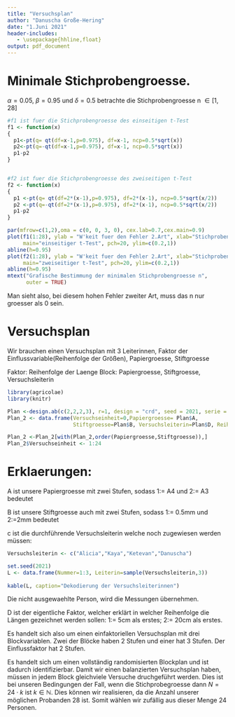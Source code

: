 ```yaml
---
title: "Versuchsplan"
author: "Danuscha Große-Hering"
date: "1.Juni 2021"
header-includes:
   - \usepackage{hhline,float}
output: pdf_document
---
```



# Minimale Stichprobengroesse. 

$\alpha =0.05$, $\beta = 0.95$ und $\delta =0.5$ betrachte die Stichprobengroesse n $\in [1,28]$

```r
#f1 ist fuer die Stichprobengroesse des einseitigen t-Test
f1 <- function(x)
{
  p1<-pt(q= qt(df=x-1,p=0.975), df=x-1, ncp=0.5*sqrt(x))
  p2<-pt(q=-qt(df=x-1,p=0.975), df=x-1, ncp=0.5*sqrt(x))
  p1-p2
}


#f2 ist fuer die Stichprobengroesse des zweiseitigen t-Test
f2 <- function(x)
{
  p1 <-pt(q= qt(df=2*(x-1),p=0.975), df=2*(x-1), ncp=0.5*sqrt(x/2))
  p2 <-pt(q=-qt(df=2*(x-1),p=0.975), df=2*(x-1), ncp=0.5*sqrt(x/2))
  p1-p2
}
```


```r
par(mfrow=c(1,2),oma = c(0, 0, 3, 0), cex.lab=0.7,cex.main=0.9)
plot(f1(1:28), ylab = "W'keit fuer den Fehler 2.Art", xlab="Stichprobengroesse n",
     main="einseitiger t-Test", pch=20, ylim=c(0.2,1))
abline(h=0.95)
plot(f2(1:28), ylab = "W'keit fuer den Fehler 2.Art", xlab="Stichprobengroesse n",
     main="zweiseitiger t-Test", pch=20, ylim=c(0.2,1))
abline(h=0.95)
mtext("Grafische Bestimmung der minimalen Stichprobengroesse n", 
      outer = TRUE)
```

Man sieht also, bei diesem hohen Fehler zweiter Art, muss das n nur groesser als 0 sein.

\newpage

# Versuchsplan

Wir brauchen einen Versuchsplan mit 3 Leiterinnen, Faktor der Einflussvariable(Reihenfolge der Größen), Papiergroesse, Stiftgroesse

Faktor: Reihenfolge der Laenge
Block: Papiergroesse, Stiftgroesse, Versuchsleiterin

```r

library(agricolae)
library(knitr)

Plan <-design.ab(c(2,2,2,3), r=1, design = "crd", seed = 2021, serie = 0)$book
Plan_2 <- data.frame(Versuchseinheit=0,Papiergroesse= Plan$A,
                     Stiftgroesse=Plan$B, Versuchsleiterin=Plan$D, Reihenfolge=Plan$C)

Plan_2 <-Plan_2[with(Plan_2,order(Papiergroesse,Stiftgroesse)),]
Plan_2$Versuchseinheit <- 1:24

```


\begin{table}[hb]
\caption{Versuchsplan 1.Haelfte}
\centering
\begin{tabular}[b]{l||l|l|l|l|l|l|l|l|l|l|l|l}
\hline
Einheit & 1 & 2 & 3 & 4 & 5 & 6 & 7 & 8 & 9 & 10 & 11 & 12\\
\hhline{=============}
Block A & 1 & 1 & 1 & 1 & 1 & 1 & 1 & 1 & 1 & 1 & 1 & 1\\
\hline
Block B & 1 & 1 & 1 & 1 & 1 & 1 & 2 & 2 & 2 & 2 & 2 & 2\\
\hline
Faktor & 1 & 3 & 2 & 3 & 1 & 2 & 2 & 3 & 2 & 1 & 3 & 1\\
\hhline{=============}
Versuchsleiterin & 2 & 2 & 2 & 1 & 1 & 1 & 2 & 2 & 1 & 1 & 1 & 2\\
\hline
\end{tabular}
\end{table}

\begin{table}[hb]
\caption{Versuchsplan 2.Haelfte}
\centering
\begin{tabular}[b]{l||l|l|l|l|l|l|l|l|l|l|l|l}
\hline
Einheit & 13 & 14 & 15 & 16 & 17 & 18 & 19 & 20 & 21 & 22 & 23 & 24\\
\hhline{=============}
Block A & 2 & 2 & 2 & 2 & 2 & 2 & 2 & 2 & 2 & 2 & 2 & 2\\
\hline
Block B & 1 & 1 & 1 & 1 & 1 & 1 & 2 & 2 & 2 & 2 & 2 & 2\\
\hline
Faktor & 3 & 2 & 3 & 1 & 2 & 1 & 2 & 2 & 3 & 1 & 1 & 3\\
\hhline{=============}
Versuchsleiterin & 2 & 1 & 1 & 2 & 2 & 1 & 2 & 1 & 1 & 1 & 2 & 2\\
\hline
\end{tabular}
\end{table}
 
\newpage
# Erklaerungen:
A ist unsere Papiergroesse mit zwei Stufen, sodass 1:= A4 und 2:= A3 bedeutet 

B ist unsere Stiftgroesse auch mit zwei Stufen, sodass 1:= 0.5mm und 2:=2mm  bedeutet

c ist die durchführende Versuchsleiterin welche noch zugewiesen werden müssen:

```r
Versuchsleiterin <- c("Alicia","Kaya","Ketevan","Danuscha")

set.seed(2021)
L <- data.frame(Nummer=1:3, Leiterin=sample(Versuchsleiterin,3))
       
kable(L, caption="Dekodierung der Versuchsleiterinnen")

```
Die nicht ausgewaehlte Person, wird die Messungen übernehmen.

D ist der eigentliche Faktor, welcher erklärt in welcher Reihenfolge die Längen gezeichnet werden sollen: 1:= 5cm als erstes; 2:= 20cm als erstes.

Es handelt sich also um einen einfaktoriellen Versuchsplan mit drei Blockvariablen. Zwei der Blöcke haben 2 Stufen und einer hat 3 Stufen. Der Einflussfaktor hat 2 Stufen.

Es handelt sich um einen vollständig randomisierten Blockplan und ist dadurch identifizierbar. Damit wir einen balanzierten Versuchsplan haben, müssen in jedem Block gleichviele Versuche druchgeführt werden. Dies ist bei unseren Bedingungen der Fall, wenn die Stichprobegroesse dann $N=24 \cdot k$ ist $k\in \mathbb{N}$. Dies können wir realisieren, da die Anzahl unserer möglichen Probanden 28 ist. Somit wählen wir zufällig aus dieser Menge 24 Personen. 


